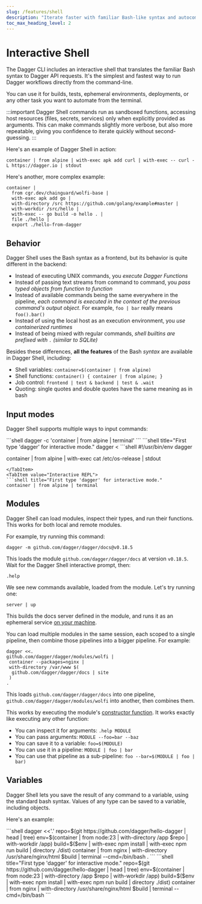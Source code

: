 ```yaml
---
slug: /features/shell
description: "Iterate faster with familiar Bash-like syntax and autocomplete"
toc_max_heading_level: 2
---
```


# Interactive Shell

The Dagger CLI includes an interactive shell that translates the familiar Bash syntax to Dagger API requests.
It's the simplest and fastest way to run Dagger workflows directly from the command-line.

You can use it for builds, tests, ephemeral environments, deployments, or any other task you want to automate from the terminal.

:::important
Dagger Shell commands run as sandboxed functions, accessing host resources (files, secrets, services) only when explicitly provided as arguments.
This can make commands slightly more verbose, but also more repeatable, giving you confidence to iterate quickly without second-guessing.
:::

Here's an example of Dagger Shell in action:

```shell
container | from alpine | with-exec apk add curl | with-exec -- curl -L https://dagger.io | stdout
```

<VideoPlayer src="/img/current_docs/features/shell-curl.webm" alt="Dagger Shell" />

Here's another, more complex example:

```shell
container |
  from cgr.dev/chainguard/wolfi-base |
  with-exec apk add go |
  with-directory /src https://github.com/golang/example#master |
  with-workdir /src/hello |
  with-exec -- go build -o hello . |
  file ./hello |
  export ./hello-from-dagger
```

<VideoPlayer src="/img/current_docs/features/shell-build.webm" alt="Shell build example" />

## Behavior

Dagger Shell uses the Bash syntax as a frontend, but its behavior is quite different in the backend:

- Instead of executing UNIX commands, you _execute Dagger Functions_
- Instead of passing text streams from command to command, you _pass typed objects from function to function_
- Instead of available commands being the same everywhere in the pipeline, _each command is executed in the context of the previous command's output object_. For example, `foo | bar` really means `foo().bar()`
- Instead of using the local host as an execution environment, you _use containerized runtimes_
- Instead of being mixed with regular commands, _shell builtins are prefixed with `.` (similar to SQLite)_

Besides these differences, **all the features** of the Bash *syntax* are available in Dagger Shell, including:

- Shell variables: `container=$(container | from alpine)`
- Shell functions: `container() { container | from alpine; }`
- Job control: `frontend | test & backend | test & .wait`
- Quoting: single quotes and double quotes have the same meaning as in bash

## Input modes

Dagger Shell supports multiple ways to input commands:

<Tabs groupId="shell">
<TabItem value="Inline execution">
```shell
dagger -c 'container | from alpine | terminal'
```
</TabItem>
<TabItem value="Standard input">
```shell title="First type 'dagger' for interactive mode."
dagger <<EOF
container | from alpine | terminal
EOF
```
</TabItem>
<TabItem value="Script">
```shell
#!/usr/bin/env dagger

container |
from alpine |
with-exec cat /etc/os-release |
stdout
```
</TabItem>
<TabItem value="Interactive REPL">
```shell title="First type 'dagger' for interactive mode."
container | from alpine | terminal
```
</TabItem>
</Tabs>

## Modules

Dagger Shell can load modules, inspect their types, and run their functions. This works for both local and remote modules.

<VideoPlayer src="/img/current_docs/features/shell-module.webm" alt="Dagger Shell module loading" />

For example, try running this command:

```shell
dagger -m github.com/dagger/dagger/docs@v0.18.5
```

This loads the module `github.com/dagger/dagger/docs` at version `v0.18.5`. Wait for the Dagger Shell interactive prompt, then:

```shell
.help
```

We see new commands available, loaded from the module. Let's try running one:

```shell
server | up
```

This builds the docs server defined in the module, and runs it as an ephemeral service [on your machine](http://localhost:8080).

You can load multiple modules in the same session, each scoped to a single pipeline, then combine those pipelines into a bigger pipeline. For example:

```shell
dagger <<.
github.com/dagger/dagger/modules/wolfi |
 container --packages=nginx |
 with-directory /var/www $(
  github.com/dagger/dagger/docs | site
 )
.
```

This loads `github.com/dagger/dagger/docs` into one pipeline, `github.com/dagger/dagger/modules/wolfi` into another, then combines them.

This works by executing the module's [constructor function](../extending/constructors.mdx). It works exactly like executing any other function:

- You can inspect it for arguments: `.help MODULE`
- You can pass arguments: `MODULE --foo=bar --baz`
- You can save it to a variable: `foo=$(MODULE)`
- You can use it in a pipeline: `MODULE | foo | bar`
- You can use that pipeline as a sub-pipeline: `foo --bar=$(MODULE | foo | bar)`

## Variables

Dagger Shell lets you save the result of any command to a variable, using the standard bash syntax.
Values of any type can be saved to a variable, including objects.

Here's an example:

<Tabs groupId="shell">
<TabItem value="System shell">
```shell
dagger <<'.'
repo=$(git https://github.com/dagger/hello-dagger | head | tree)
env=$(container | from node:23 | with-directory /app $repo | with-workdir /app)
build=$($env | with-exec npm install | with-exec npm run build | directory ./dist)
container | from nginx | with-directory /usr/share/nginx/html $build | terminal --cmd=/bin/bash
.
```
</TabItem>
<TabItem value="Dagger Shell">
```shell title="First type 'dagger' for interactive mode."
repo=$(git https://github.com/dagger/hello-dagger | head | tree)
env=$(container | from node:23 | with-directory /app $repo | with-workdir /app)
build=$($env | with-exec npm install | with-exec npm run build | directory ./dist)
container | from nginx | with-directory /usr/share/nginx/html $build | terminal --cmd=/bin/bash
```
</TabItem>
</Tabs>

<VideoPlayer src="/img/current_docs/features/shell-variables.webm" alt="Dagger Shell variables" />

